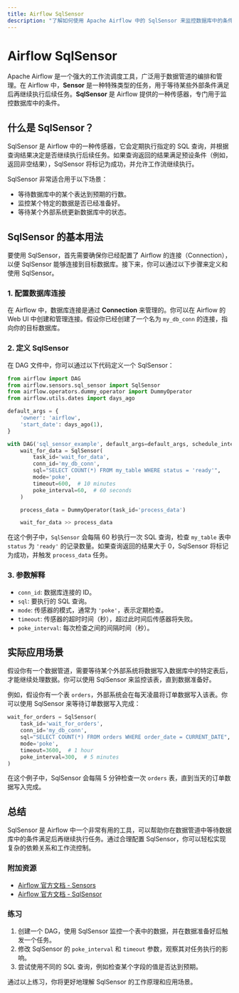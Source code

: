 ```yaml
---
title: Airflow SqlSensor
description: "了解如何使用 Apache Airflow 中的 SqlSensor 来监控数据库中的条件，并在满足条件时触发任务。"
---
```


# Airflow SqlSensor

Apache Airflow 是一个强大的工作流调度工具，广泛用于数据管道的编排和管理。在 Airflow 中，**Sensor** 是一种特殊类型的任务，用于等待某些外部条件满足后再继续执行后续任务。**SqlSensor** 是 Airflow 提供的一种传感器，专门用于监控数据库中的条件。

## 什么是 SqlSensor？

SqlSensor 是 Airflow 中的一种传感器，它会定期执行指定的 SQL 查询，并根据查询结果决定是否继续执行后续任务。如果查询返回的结果满足预设条件（例如，返回非空结果），SqlSensor 将标记为成功，并允许工作流继续执行。

SqlSensor 非常适合用于以下场景：
- 等待数据库中的某个表达到预期的行数。
- 监控某个特定的数据是否已经准备好。
- 等待某个外部系统更新数据库中的状态。

## SqlSensor 的基本用法

要使用 SqlSensor，首先需要确保你已经配置了 Airflow 的连接（Connection），以便 SqlSensor 能够连接到目标数据库。接下来，你可以通过以下步骤来定义和使用 SqlSensor。

### 1. 配置数据库连接

在 Airflow 中，数据库连接是通过 **Connection** 来管理的。你可以在 Airflow 的 Web UI 中创建和管理连接。假设你已经创建了一个名为 `my_db_conn` 的连接，指向你的目标数据库。

### 2. 定义 SqlSensor

在 DAG 文件中，你可以通过以下代码定义一个 SqlSensor：

```python
from airflow import DAG
from airflow.sensors.sql_sensor import SqlSensor
from airflow.operators.dummy_operator import DummyOperator
from airflow.utils.dates import days_ago

default_args = {
    'owner': 'airflow',
    'start_date': days_ago(1),
}

with DAG('sql_sensor_example', default_args=default_args, schedule_interval=None) as dag:
    wait_for_data = SqlSensor(
        task_id='wait_for_data',
        conn_id='my_db_conn',
        sql="SELECT COUNT(*) FROM my_table WHERE status = 'ready'",
        mode='poke',
        timeout=600,  # 10 minutes
        poke_interval=60,  # 60 seconds
    )

    process_data = DummyOperator(task_id='process_data')

    wait_for_data >> process_data
```

在这个例子中，`SqlSensor` 会每隔 60 秒执行一次 SQL 查询，检查 `my_table` 表中 `status` 为 `'ready'` 的记录数量。如果查询返回的结果大于 0，SqlSensor 将标记为成功，并触发 `process_data` 任务。

### 3. 参数解释

- `conn_id`: 数据库连接的 ID。
- `sql`: 要执行的 SQL 查询。
- `mode`: 传感器的模式，通常为 `'poke'`，表示定期检查。
- `timeout`: 传感器的超时时间（秒），超过此时间后传感器将失败。
- `poke_interval`: 每次检查之间的间隔时间（秒）。

## 实际应用场景

假设你有一个数据管道，需要等待某个外部系统将数据写入数据库中的特定表后，才能继续处理数据。你可以使用 SqlSensor 来监控该表，直到数据准备好。

例如，假设你有一个表 `orders`，外部系统会在每天凌晨将订单数据写入该表。你可以使用 SqlSensor 来等待订单数据写入完成：

```python
wait_for_orders = SqlSensor(
    task_id='wait_for_orders',
    conn_id='my_db_conn',
    sql="SELECT COUNT(*) FROM orders WHERE order_date = CURRENT_DATE",
    mode='poke',
    timeout=3600,  # 1 hour
    poke_interval=300,  # 5 minutes
)
```

在这个例子中，SqlSensor 会每隔 5 分钟检查一次 `orders` 表，直到当天的订单数据写入完成。

## 总结

SqlSensor 是 Airflow 中一个非常有用的工具，可以帮助你在数据管道中等待数据库中的条件满足后再继续执行任务。通过合理配置 SqlSensor，你可以轻松实现复杂的依赖关系和工作流控制。

### 附加资源

- [Airflow 官方文档 - Sensors](https://airflow.apache.org/docs/apache-airflow/stable/concepts/sensors.html)
- [Airflow 官方文档 - SqlSensor](https://airflow.apache.org/docs/apache-airflow/stable/_api/airflow/sensors/sql_sensor/index.html)

### 练习

1. 创建一个 DAG，使用 SqlSensor 监控一个表中的数据，并在数据准备好后触发一个任务。
2. 修改 SqlSensor 的 `poke_interval` 和 `timeout` 参数，观察其对任务执行的影响。
3. 尝试使用不同的 SQL 查询，例如检查某个字段的值是否达到预期。

通过以上练习，你将更好地理解 SqlSensor 的工作原理和应用场景。